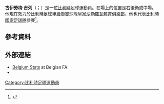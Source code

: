 {{short description|Belgian footballer}}
{{Use dmy dates|date=August 2018}}
{{Infobox football biography
|name           = 古伊勞梅·吉列 <br/>Guillaume Gillet
|image          = Entraînement RC Lens - 2 juillet 2019 45.jpg
|image_size     = 180
|caption        =
|fullname       = 
|birth_date     = {{birth date and age|1984|3|9|df=y}}
|birth_place    = {{BEL}}[[列日市|列日市]]
|height         = 1.86 m
|position       = [[中場|中場]]、[[后卫_(足球)|后卫]]
|currentclub    = [[皇家沙勒羅瓦體育俱樂部|沙勒羅瓦]]
|clubnumber     = 30
|years1         = 2002–2004
|clubs1         = [[列日足球俱樂部|列日]]
|caps1          = 32
|goals1         = 3
|years2         = 2004–2005
|clubs2         = [[维塞足球俱乐部|维塞]]
|caps2          = 33
|goals2         = 4
|years3         = 2005–2006
|clubs3         = [[歐本足球俱樂部|歐本]]
|caps3          = 32
|goals3         = 16
|years4         = 2006–2008
|clubs4         = [[皇家根特體育會|根特]]
|caps4          = 45
|goals4         = 4
|years5         = 2008–2015
|clubs5         = [[皇家安德列治體育會|安德列治]]
|caps5          = 248
|goals5         = 48
|years6         = 2014–2015
|clubs6         = → [[巴斯蒂亞體育俱樂部|巴斯蒂亞]] (外借)
|caps6          = 38
|goals6         = 2
|years7         = 2015–2017
|clubs7         = [[南特足球會|南特]]
|caps7          = 58
|goals7         = 4
|years8         = 2017–2018
|clubs8         = [[奧林匹亞科斯足球俱樂部|奧林匹亞科斯]]
|caps8          = 16
|goals8         = 1
|years9         = 2018–2020
|clubs9         = [[朗斯競賽會|朗斯]]
|caps9          = 48
|goals9         = 3
|years10        = 2020–
|clubs10        = [[皇家沙勒羅瓦體育俱樂部|沙勒羅瓦]]
|caps10         = 34
|goals10        = 0
|nationalyears1 = 2006–2007
|nationalteam1  = [[比利時21歲以下國家足球隊|比利時U21]]
|nationalcaps1  = 2
|nationalgoals1 = 0
|nationalyears2 = 2007–2016
|nationalteam2  = [[比利時國家足球隊|比利時]]
|nationalcaps2  = 22
|nationalgoals2 = 1
|club-update    = 2021年7月31日
|nationalteam-update = 2016年3月29日
}}

'''古伊勞梅·吉列'''（{{lang-fr|Guillaume Gillet}}；{{bd|1984年|3月9日}}）是一位[[比利時|比利時]]足球運動員。在場上的位置是右後衛或中場。他現在效力於[[比利時足球甲級聯賽|比利時足球甲級聯賽]]球隊[[皇家沙勒羅瓦體育俱樂部|皇家沙勒羅瓦體育俱樂部]]。他也代表[[比利時國家足球隊|比利時國家足球隊]]參賽<ref name = "goal">{{cite web|url=http://www.fifa.com/worldcup/matches/round=258374/match=300182201/report.html|title=Belgium vs Croatia match report|publisher=[[FIFA|FIFA]].com|access-date=2015-06-08|archive-date=2019-04-02|archive-url=https://web.archive.org/web/20190402131555/https://www.fifa.com/worldcup/matches/round=258374/match=300182201/report.html|dead-url=no}}</ref>。

==參考資料==
{{Reflist}}

==外部連結==
* [http://static.belgianfootball.be/project/publiek/jrinteren/speler_PH_5374.htm#itop Belgium Stats] {{Wayback|url=http://static.belgianfootball.be/project/publiek/jrinteren/speler_PH_5374.htm#itop |date=20200124130213 }} at Belgian FA
* {{FootballDatabase.eu|23781}}

{{DEFAULTSORT: Gillet, Guillaume}}
[[Category:比利時足球運動員|Category:比利時足球運動員]]